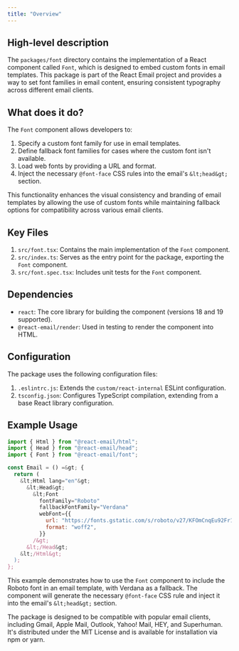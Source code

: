 ```yaml
---
title: "Overview"
---
```


## High-level description
The `packages/font` directory contains the implementation of a React component called `Font`, which is designed to embed custom fonts in email templates. This package is part of the React Email project and provides a way to set font families in email content, ensuring consistent typography across different email clients.

## What does it do?
The `Font` component allows developers to:
1. Specify a custom font family for use in email templates.
2. Define fallback font families for cases where the custom font isn't available.
3. Load web fonts by providing a URL and format.
4. Inject the necessary `@font-face` CSS rules into the email's `&lt;head&gt;` section.

This functionality enhances the visual consistency and branding of email templates by allowing the use of custom fonts while maintaining fallback options for compatibility across various email clients.

## Key Files
1. `src/font.tsx`: Contains the main implementation of the `Font` component.
2. `src/index.ts`: Serves as the entry point for the package, exporting the `Font` component.
3. `src/font.spec.tsx`: Includes unit tests for the `Font` component.

## Dependencies
- `react`: The core library for building the component (versions 18 and 19 supported).
- `@react-email/render`: Used in testing to render the component into HTML.

## Configuration
The package uses the following configuration files:
1. `.eslintrc.js`: Extends the `custom/react-internal` ESLint configuration.
2. `tsconfig.json`: Configures TypeScript compilation, extending from a base React library configuration.

## Example Usage
```jsx
import { Html } from "@react-email/html";
import { Head } from "@react-email/head";
import { Font } from "@react-email/font";

const Email = () =&gt; {
  return (
    &lt;Html lang="en"&gt;
      &lt;Head&gt;
        &lt;Font
          fontFamily="Roboto"
          fallbackFontFamily="Verdana"
          webFont={{
            url: "https://fonts.gstatic.com/s/roboto/v27/KFOmCnqEu92Fr1Mu4mxKKTU1Kg.woff2",
            format: "woff2",
          }}
        /&gt;
      &lt;/Head&gt;
    &lt;/Html&gt;
  );
};
```

This example demonstrates how to use the `Font` component to include the Roboto font in an email template, with Verdana as a fallback. The component will generate the necessary `@font-face` CSS rule and inject it into the email's `&lt;head&gt;` section.

The package is designed to be compatible with popular email clients, including Gmail, Apple Mail, Outlook, Yahoo! Mail, HEY, and Superhuman. It's distributed under the MIT License and is available for installation via npm or yarn.